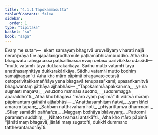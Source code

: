 ```yaml
---
title: "4.1.1 Tapokammasutta"
tableOfContents: false
sidebar:
  order: 1
type: "tipitaka"
basket: "su"
book: "saga"
---
```



<DynamicBreadcrumb />

<Division number="137" book="saga" bookNo="12" page="104">

<Paragraph number="769" book="saga">
Evaṃ me sutaṃ—  ekaṃ samayaṃ bhagavā uruvelāyaṃ viharati najjā nerañjarāya tīre ajapālanigrodhamūle paṭhamābhisambuddho. Atha kho bhagavato rahogatassa paṭisallīnassa evaṃ cetaso parivitakko udapādi—  “mutto vatamhi tāya dukkarakārikāya. Sādhu mutto vatamhi tāya anatthasaṃhitāya dukkarakārikāya. Sādhu vatamhi mutto bodhiṃ samajjhagan”ti.
</Paragraph>

<Paragraph number="770" book="saga">
Atha kho māro pāpimā bhagavato cetasā cetoparivitakkamaññāya yena bhagavā tenupasaṅkami; upasaṅkamitvā bhagavantaṃ gāthāya ajjhabhāsi—
</Paragraph>

<Paragraph number="771" type="verses" book="saga">
_“Tapokammā apakkamma,_  
_ye na sujjhanti māṇavā;_  
_Asuddho maññasi suddho,_  
_suddhimaggā aparaddho”ti._  

</Paragraph>

<Paragraph number="772" book="saga">
Atha kho bhagavā “māro ayaṃ pāpimā” iti viditvā māraṃ pāpimantaṃ gāthāhi ajjhabhāsi—
</Paragraph>

<Paragraph number="773" type="verses" book="saga">
_“Anatthasaṃhitaṃ ñatvā,_  
_yaṃ kiñci amaraṃ tapaṃ;_  
_Sabbaṃ natthāvahaṃ hoti,_  
_phiyārittaṃva dhammani._  

</Paragraph>

<Paragraph number="774" type="verses" book="saga">
_Sīlaṃ samādhi paññañca,_  
_Maggaṃ bodhāya bhāvayaṃ;_  
_Pattosmi paramaṃ suddhiṃ,_  
_Nihato tvamasi antakā”ti._  

</Paragraph>

<Paragraph number="775" book="saga">
Atha kho māro pāpimā “jānāti maṃ bhagavā, jānāti maṃ sugato”ti, dukkhī dummano tatthevantaradhāyīti.
</Paragraph>
</Division>